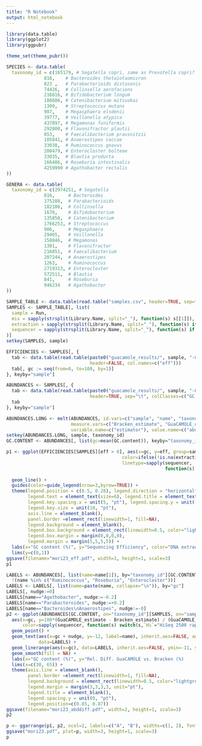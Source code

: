 ```yaml
---
title: "R Notebook"
output: html_notebook
---
```


```r
library(data.table)
library(ggplot2)
library(ggpubr)

theme_set(theme_pubr())
```

```r
SPECIES <- data.table(
  taxonomy_id = c(165179, # Segatella copri, same as Prevotella copri?
              818,    # Bacteroides thetaiotaomicron
              823 ,   # Parabacterioids distasonis
              74426,  # Collinsella aerofaciens
              216816, # Bifidobacterium longum
              100886, # Catenibacterium mitsuokai
              1309,   # Streptococcus mutans
              907,    # Megasphaera elsdenii
              39777,  # Veillonella atypica
              437897, # Megamonas funiformis
              292800, # Flavonifractor plautii
              853,    # Faecalibacterium prausnitzii
              105841, # Anaerostipes caccae
              33038,  # Ruminococcus gnavus
              208479, # Enterocloster bolteae
              33035,  # Blautia producta
              166486, # Roseburia intestinalis
              4259990 # Agathobacter rectalis
))

GENERA <- data.table(
  taxonomy_id = c(2974251, # Segatella
              816,     # Bacteroides
              375288,  # Parabacterioids
              102106,  # Collinsella
              1678,    # Bifidobacterium
              135858,  # Catenibacterium
              1766253, # Streptococcus
              906,     # Megasphaera
              29465,   # Veillonella
              158846,  # Megamonas
              1301,    # Flavonifractor
              216851,  # Faecalibacterium
              207244,  # Anaerostipes
              1263,    # Ruminococcus
              2719313, # Enterocloster
              572511,  # Blautia
              841,     # Roseburia
              946234   # Agathobacter
))

SAMPLE_TABLE <- data.table(read.table("samples.csv", header=TRUE, sep=","))
SAMPLES <- SAMPLE_TABLE[, list(
  sample = Run,
  mix = sapply(strsplit(Library.Name, split="_"), function(s) s[[1]]),
  extraction = sapply(strsplit(Library.Name, split="_"), function(s) if (s[[1]] == "Cmix") s[[2]] else NA),
  sequencer = sapply(strsplit(Library.Name, split="_"), function(s) if (s[[1]] == "Cmix") s[[3]] else s[[2]])
)]
setkey(SAMPLES, sample)

EFFICIENCIES <- SAMPLES[, {
  tab <- data.table(read.table(paste0("guacamole_results/", sample, "-G.geffs"),
                               header=FALSE, col.names=c("eff")))
  tab[, gc := seq(from=0, to=100, by=1)]
}, keyby="sample"]

ABUNDANCES <- SAMPLES[, {
  tab <- data.table(read.table(paste0("guacamole_results/", sample, "-G.guaca"),
                               header=TRUE, sep="\t", colClasses=c("GC.content"="numeric")))
  tab
}, keyby="sample"]

ABUNDANCES.LONG <- melt(ABUNDANCES, id.vars=c("sample", "name", "taxonomy_id"),
                        measure.vars=c("Bracken_estimate", "GuaCAMOLE_estimate", "GuaCAMOLE_est_eff"),
                        variable.name=c("estimator"), value.name=c("abundance"))
setkey(ABUNDANCES.LONG, sample, taxonomy_id)
GC.CONTENT <- ABUNDANCES[, list(gc=mean(GC.content)), keyby="taxonomy_id"]
```

```r
p1 <- ggplot(EFFICIENCIES[SAMPLES][eff > 0], aes(x=gc, y=eff, group=sample,
                                           color=ifelse(!is.na(extraction), extraction, "DNA mix"),
                                           linetype=sapply(sequencer,
                                                           function(s) switch(s,`Hi`="HiSeq 2500 rapid",
                                                                              `Nova`="NovaSeq 6000 SP")))) +
  geom_line() +
  guides(color=guide_legend(nrow=3,byrow=TRUE)) +
  theme(legend.position = c(0.5, 0.28), legend.direction = "horizontal", legend.title.position = "top",
        legend.text = element_text(size=6), legend.title = element_text(size=8),
        legend.key.spacing.x = unit(5, "pt"), legend.spacing.y = unit(-8, "pt"),
        legend.key.size = unit(10, "pt"),
        axis.line = element_blank(),
        panel.border =element_rect(linewidth=1, fill=NA),
        legend.background = element_blank(),
        legend.box.background = element_rect(linewidth=0.5, color="lightgrey", fill=NA),
        legend.box.margin = margin(0,0,0,0),
        legend.margin = margin(5,5,5,5)) +
  labs(x="GC content (%)", y="Sequencing Efficiency", color="DNA extraction", linetype="Sequencer") +
  lims(y=c(0,1))
ggsave(filename="mori23_eff.pdf", width=1, height=1, scale=3)
p1
```


```r
LABELS <- ABUNDANCES[, list(name=name[1]), by="taxonomy_id"][GC.CONTENT, on="taxonomy_id"][GENERA, on="taxonomy_id"][
  !(name %in% c("Ruminococcus", "Roseburia", "Enterocloster"))]
LABELS <- LABELS[, list(name=paste(name, collapse="\n")), by="gc"]
LABELS[, nudge:=0]
LABELS[name=="Agathobacter", nudge:=-0.2]
LABELS[name=="Parabacteroides", nudge:=+0.2]
LABELS[name=="Bacteroides\nAnaerostipes", nudge:=-0]
p2 <- ggplot(ABUNDANCES[GC.CONTENT, on="taxonomy_id"][SAMPLES, on="sample"][GENERA, on="taxonomy_id"][!(name %in% c("Ruminococcus", "Roseburia", "Enterocloster"))],
  aes(x=gc, y=100*(GuaCAMOLE_estimate - Bracken_estimate) / (GuaCAMOLE_estimate + Bracken_estimate),
      color=sapply(sequencer, function(s) switch(s,`Hi`="HiSeq 2500 rapid", `Nova`="NovaSeq 6000 SP")))) +
  geom_point() +
  geom_text(aes(x=gc + nudge, y=-12, label=name), inherit.aes=FALSE, angle=45, hjust=1, size=2.7, lineheight=0.5,
            data=LABELS) +
  geom_linerange(aes(x=gc), data=LABELS, inherit.aes=FALSE, ymin=-11, ymax=-11.8) +
  geom_smooth(fill = NA) +
  labs(x="GC content (%)", y="Rel. Diff. GuaCAMOLE vs. Bracken (%)          ", color="") +
  lims(x=c(30, 65)) +
  theme(axis.line = element_blank(),
        panel.border =element_rect(linewidth=1, fill=NA),
        legend.background = element_rect(linewidth=0.5, color="lightgrey", fill=NA),
        legend.margin = margin(3,3,3,3, unit="pt"),
        legend.title = element_blank(),
        legend.spacing.y = unit(0, "pt"),
        legend.position=c(0.85, 0.87))
ggsave(filename="mori23_abddiff.pdf", width=2, height=1, scale=3)
p2
```


```r
p <- ggarrange(p1, p2, ncol=2, labels=c("A", "B"), widths=c(1, 2), font.label=list(size=16, face="plain"), hjust=c(0, -2))
ggsave("mori23.pdf", plot=p, width=3, height=1, scale=3)
p
```

